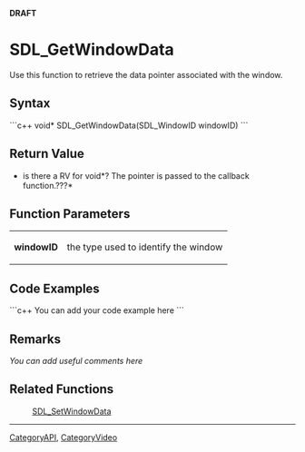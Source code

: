 <!-- pragma section-numbers off -->
<!-- pragma disable-camelcase -->
'''DRAFT'''

= SDL_GetWindowData =
Use this function to retrieve the data pointer associated with the window.


== Syntax ==
```c++
void* SDL_GetWindowData(SDL_WindowID windowID)
```

== Return Value ==
*is there a RV for void*?  The pointer is passed to the callback function.???*

== Function Parameters ==
{|
|'''windowID'''
|the type used to identify the window
|}

== Code Examples ==
```c++
You can add your code example here
```

== Remarks ==
''You can add useful comments here''

== Related Functions ==
:[[SDL_SetWindowData]]

----
[[CategoryAPI]], [[CategoryVideo]]
